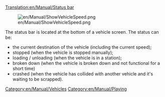 [[Translation:en/Manual/Status bar]]
[[Category:en/Manual/Vehicles]]
[[Category:en/Manual/Playing]]

[[File:en/Manual/ShowVehicleSpeed.png]]

The status bar is located at the bottom of a vehicle screen. The status can be:
* the current destination of the vehicle (including the current speed);
* stopped (when the vehicle is stopped manually);
* loading / unloading (when the vehicle is in a station);
* broken down (when the vehicle is broken down and not functional for a short time)
* crashed (when the vehicle has collided with another vehicle and it's waiting to be scrapped).
